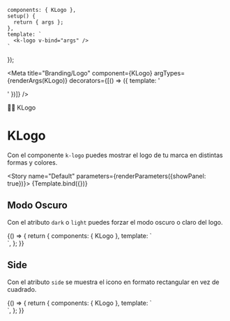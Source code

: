 
    components: { KLogo },
    setup() {
      return { args };
    },
    template: `
      <k-logo v-bind="args" />
    `
});

<Meta title="Branding/Logo" component={KLogo} argTypes={renderArgs(KLogo)} decorators={[() => ({ template: '<div class="flex items-center justify-center p-10"><story /></div>' })]} />

<SHead image="https://media4.giphy.com/media/C3RGOG8wTN9E2tihIL/giphy.gif?cid=ecf05e47pijfkr4smwo79lz15l7eg6v1frmtvb0crpfeyzay&rid=giphy.gif&ct=g">🐱‍👤 KLogo</SHead>

# KLogo
Con el componente `k-logo` puedes mostrar el logo de tu marca en distintas formas y colores.

<Story name="Default" parameters={renderParameters({showPanel: true})}>
  {Template.bind({})}
</Story>

## **Modo Oscuro**
Con el atributo `dark` o `light` puedes forzar el modo oscuro o claro del logo.

<Canvas>
  <Story name="Dark/Light" argTypes={renderArgs(KLogo, {}, true)} parameters={renderParameters({showPanel: false})}>
    {() => {
      return {
        components: { KLogo },
        template: `
          <div class="flex flex-row gap-6">
            <div class="bg-gray-900 p-5 rounded-lg">
              <k-logo dark />
            </div>
            <div class="bg-white p-5 rounded-lg">
              <k-logo light />
            </div>
          </div>
        `,
      };
    }}
  </Story>
</Canvas>

## **Side**
Con el atributo `side` se muestra el icono en formato rectangular en vez de cuadrado.

<Canvas>
  <Story name="Side" argTypes={renderArgs(KLogo, {}, true)} parameters={renderParameters({showPanel: false})}>
    {() => {
      return {
        components: { KLogo },
        template: `
          <div class="flex flex-row gap-6">
            <div class="bg-gray-900 p-5 rounded-lg">
              <k-logo dark side />
            </div>
            <div class="bg-white p-5 rounded-lg">
              <k-logo light side />
            </div>
          </div>
        `,
      };
    }}
  </Story>
</Canvas>

